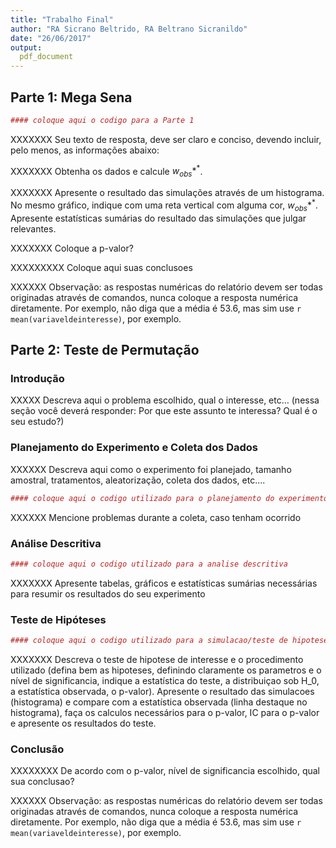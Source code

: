 ```yaml
---
title: "Trabalho Final"
author: "RA Sicrano Beltrido, RA Beltrano Sicranildo"
date: "26/06/2017"
output:
  pdf_document
---
```



## Parte 1: Mega Sena



```r
#### coloque aqui o codigo para a Parte 1

```


XXXXXXX Seu texto de resposta, deve ser claro e conciso, devendo incluir, pelo menos, as informações abaixo:

XXXXXXX Obtenha os dados e calcule $w_{obs}*^*$.

XXXXXXX Apresente o resultado das simulações através de um histograma. No mesmo gráfico, indique com uma reta vertical com alguma cor, $w_{obs}*^*$. Apresente estatísticas sumárias do resultado das simulações que julgar relevantes.

XXXXXXX Coloque a p-valor?

XXXXXXXXX Coloque aqui suas conclusoes

XXXXXX Observação: as respostas numéricas do relatório devem ser todas originadas através de comandos, nunca coloque a resposta numérica diretamente. Por exemplo, não diga que a média é 53.6, mas sim use `r mean(variaveldeinteresse)`, por exemplo.


## Parte 2: Teste de Permutação


### Introdução

XXXXX Descreva aqui o problema escolhido, qual o interesse, etc... (nessa seção você deverá responder: Por que este assunto te interessa? Qual é o seu estudo?)


### Planejamento do Experimento e Coleta dos Dados


XXXXXX Descreva aqui como o experimento foi planejado, tamanho amostral, tratamentos, aleatorização, coleta dos dados, etc....



```r
#### coloque aqui o codigo utilizado para o planejamento do experimento e coleta dos dados


```

XXXXXX Mencione problemas durante a coleta, caso tenham ocorrido


### Análise Descritiva

```r
#### coloque aqui o codigo utilizado para a analise descritiva


```

XXXXXXX Apresente tabelas, gráficos e estatísticas sumárias necessárias para resumir os resultados do seu experimento

### Teste de Hipóteses


```r
#### coloque aqui o codigo utilizado para a simulacao/teste de hipotese/pvalor/etc...


```


XXXXXXX Descreva o teste de hipotese de interesse e o procedimento utilizado (defina bem as hipoteses, definindo claramente os parametros e o nível de significancia, indique a estatística do teste, a distribuiçao sob  H_0, a estatística observada, o p-valor). Apresente o resultado das simulacoes (histograma) e compare com a estatística observada (linha destaque no histograma), faça os calculos necessários para o p-valor, IC para o p-valor e apresente os resultados do teste.


### Conclusão 

XXXXXXXX De acordo com o p-valor, nível de significancia escolhido, qual sua conclusao?


XXXXXX Observação: as respostas numéricas do relatório devem ser todas originadas através de comandos, nunca coloque a resposta numérica diretamente. Por exemplo, não diga que a média é 53.6, mas sim use `r mean(variaveldeinteresse)`, por exemplo.

